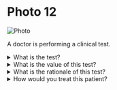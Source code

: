 # Photo 12

![Photo](/surgery/photo/12.jpeg)

A doctor is performing a clinical test.

<details>
<summary>What is the test?</summary>

Can get above the swelling

</details>

<details>
<summary>What is the value of this test?</summary>

To differentiate inguino-scrotal from scrotal swelling

</details>

<details>
<summary>What is the rationale of this test?</summary>

One cannot get above the swelling because inguinoscrotal swelling descends from the inguinal canal

</details>

<details>
<summary>How would you treat this patient?</summary>

Herniotomy and Herniorrhaphy

</details>
